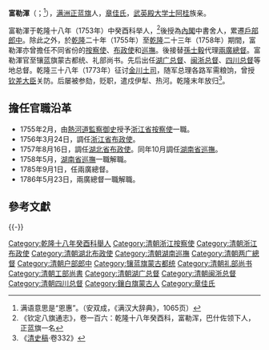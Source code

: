 {{NoteTA
| 1=zh-hans:讬; zh-hant:託;
}}

'''富勒渾'''（{{lang-mnc|ᡶᡠᠯᡝᡥᡠᠨ|z=fulehun}}；<ref>满语意思是“恩惠”。（安双成，《满汉大辞典》，1065页）</ref>{{bd|1722年| |1796年||F}}），[[满洲正蓝旗|满洲正蓝旗]]人，[[章佳氏|章佳氏]]，[[武英殿大学士|武英殿大学士]][[阿桂|阿桂]]族亲。

富勒渾于乾隆十八年（1753年）中癸酉科举人，<ref>《钦定八旗通志》，卷一百六：乾隆十八年癸酉科，富勒浑，巴什佐领下人，正蓝旗一名</ref>後授為[[內閣|內閣]]中書舍人，累遷[[戶部郎中|戶部郎中]]{{r|包桂芹}}。除此之外，於[[乾隆|乾隆]]二十年（1755年）至[[乾隆|乾隆]]二十三年（1758年）期間，富勒渾亦曾擔任不同省份的[[按察使|按察使]]、[[布政使|布政使]]和[[巡撫|巡撫]]{{r|包桂芹}}。後接替[[孫士毅|孫士毅]]代理[[兩廣總督|兩廣總督]]。{{r|趙爾巽等}}富勒渾官至镶蓝旗蒙古都统、礼部尚书。先后出任[[湖广总督|湖广总督]]、[[闽浙总督|闽浙总督]]、[[四川总督|四川总督]]等地总督。乾隆三十八年（1773年）征讨[[金川|金川]][[土司|土司]]，随军总理各路军需粮饷，曾授[[钦差大臣|钦差大臣]]关防。后屡被参劾，贬职，遣戍伊犁、热河。乾隆末年放归<ref>《[[清史稿|清史稿]]·卷332》</ref>。

==擔任官職沿革==
*1755年2月，由[[熱河道|熱河道]][[監察御史|監察御史]]授予[[浙江省|浙江省]][[按察使|按察使]]一職。
*1756年3月24日，調任[[浙江省|浙江省]][[布政使|布政使]]。
*1757年8月16日，調任[[湖北省|湖北省]][[布政使|布政使]]。同年10月調任[[湖南省|湖南省]][[巡撫|巡撫]]。
*1758年5月，[[湖南省|湖南省]][[巡撫|巡撫]]一職解職。
*1785年9月1日，任兩廣總督。
*1786年5月23日，兩廣總督一職解職。

==參考文獻==
{{reflist|2|refs=
<ref name="趙爾巽等">{{cite book | language = zh-hant | author = 趙爾巽等 | coauthors =  | title = 清史稿 卷三百三十二 列传一百十九 | url = http://www.guoxue.com/shibu/24shi/qingshigao/qsgx_332.htm | date =  | location =  | publisher =  | id =  | isbn =  | ref =  | access-date = 2010-12-10 | archive-date = 2013-10-25 | archive-url = https://web.archive.org/web/20131025050706/http://www.guoxue.com/shibu/24shi/qingshigao/qsgx_332.htm | dead-url = no }}</ref>
<ref name="包桂芹">{{cite book | language = zh-hans | author = 包桂芹 | coauthors = | title = 清代蒙古官吏傳 | url = | date = 1994年 | location = 北京 | publisher = 民族出版社 | id = | isbn = 7-105-02273-6 | ref =}}</ref>
}}
{{-}}
{{start box}}
{{s-off}}
{{succession box|[[绰克托_(费莫氏)|綽克託]]|[[绰克托_(费莫氏)|綽克託]]|[[清朝工部尚書列表|清朝工部滿尚書]]|<small>乾隆四十三年二月己酉 - 乾隆四十四年十二月戊午</small><br /><small>1778年3月16日 - 1780年1月14日</small>}}
{{s-before|[[孫士毅|孫士毅]]}}
{{s-title|[[兩廣總督|兩廣總督]]|任職期間：1785年9月1日－1786年5月23日}}
{{s-after|[[孫士毅|孫士毅]]}}
{{end box}}


{{DEFAULTSORT:F富}}
[[Category:乾隆十八年癸酉科舉人|Category:乾隆十八年癸酉科舉人]]
[[Category:清朝浙江按察使|Category:清朝浙江按察使]]
[[Category:清朝浙江布政使|Category:清朝浙江布政使]]
[[Category:清朝湖北布政使|Category:清朝湖北布政使]]
[[Category:清朝湖南巡撫|Category:清朝湖南巡撫]]
[[Category:清朝两广總督|Category:清朝两广總督]]
[[Category:清朝户部郎中|Category:清朝户部郎中]]
[[Category:镶蓝旗蒙古都统|Category:镶蓝旗蒙古都统]]
[[Category:清朝礼部尚书|Category:清朝礼部尚书]]
[[Category:清朝工部尚書|Category:清朝工部尚書]]
[[Category:清朝湖广总督|Category:清朝湖广总督]]
[[Category:清朝闽浙总督|Category:清朝闽浙总督]]
[[Category:清朝四川总督|Category:清朝四川总督]]
[[Category:鑲白旗蒙古人|Category:鑲白旗蒙古人]]
[[Category:章佳氏|Category:章佳氏]]